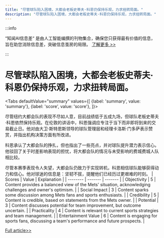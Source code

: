 ```yaml
---
title: "尽管球队陷入困境，大都会老板史蒂夫·科恩仍保持乐观，力求扭转局面。"
description: "尽管球队陷入困境，大都会老板史蒂夫·科恩仍保持乐观，力求扭转局面。"
---
```



:::info

“知闻AI信息差“ 是由人工智能编撰的刊物集合，确保您只获得最有价值的信息，旨在助您消除信息差，突破信息茧房的局限。  [了解更多 >>](/)

:::

# 尽管球队陷入困境，大都会老板史蒂夫·科恩仍保持乐观，力求扭转局面。


<Tabs
	defaultValue="summary"
	values={[
	{label: 'summary', value: 'summary'},
	{label: 'score', value: 'score'},
]}>
<TabItem value="summary">


尽管纽约大都会队的表现不尽如人意，目前战绩低于五成九场，但球队老板史蒂夫·科恩依然保持乐观。在伦敦的讲话中，科恩强调应专注于当下而非即将到来的交易截止日。他对由大卫·斯特恩斯领导的球队管理层和经理卡洛斯·门多萨表示赞赏，并指出机构决策方面有所改进。

科恩承认了大都会队的挣扎，但也指出了一些亮点，并对球队提升潜力表示信心。他驳回了关于时差影响表现的担忧，将大都会队的情况与未受影响的费城费城人队相比较。

尽管本赛季表现令人失望，大都会队仍致力于实现转机，科恩相信球队能够获得动力和信心。他对球迷的信息是：坚韧不拔，提醒他们已经历过更艰难的时刻。
</TabItem>
<TabItem value="score">
	| Scores     | Value   | Explanation |
	| -------- | ------- | ------- |
	| Objectivity  | 5    | Content provides a balanced view of the Mets' situation, acknowledging challenges and owner's optimism.    |
	| Social Impact | 3     | Content sparks some discussion among Mets fans and sports enthusiasts.    |
	| Credibility    | 5    | Content is credible, based on statements from the Mets owner.    |
	| Potential    | 3    | Content discusses potential for team improvement, but outcome uncertain.    |
	| Practicality    | 4    | Content is relevant to current sports strategies and team management.    |
	| Entertainment Value    | 6    | Content is engaging for sports fans, discussing a team's performance and future prospects.    |
</TabItem>
</Tabs>

[Full article>>](https://apnews.com/article/steve-cohen-mets-7c1078cacb390958772a2a891f50dd89)
